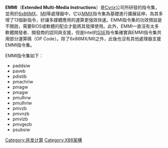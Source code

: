 {{Unreferenced|time=2020-12-03T05:47:23+00:00}}
'''EMMI'''（'''Extended Multi-Media Instructions'''）是[[Cyrix|Cyrix]]公司所研發的指令集，並用於[[Cyrix_6x86|6x86MX]]、[[Cyrix_6x86|MII]]等處理器中，它以[[MMX|MMX]]指令集為基礎進行擴展延伸，為其多增了13個新指令，好讓多媒體應用的運算更強效快速。EMMI指令集的功效預設是不開啟，需要BIOS或軟體的配合才能將其發揮使用。此外，EMMI一直沒有太多軟體開發者、開發商的認同與支援，但是Intel的[[SSE|SSE]]指令集確實與EMMI指令集共用部分運算碼（OP Code）。除了6x86MX/MII之外，此後也沒有其他處理器支援EMMI指令集。

EMMI指令集如下：

*paddsiw
*paveb
*pdistib
*pmachriw
*pmagw
*pmagw
*pmulhrw
*pmulhriw
*pmvzb
*pmvnzb
*pmvlzb
*pmvgezb
*psubsiw

[[Category:并发计算|Category:并发计算]]
[[Category:X86架構|Category:X86架構]]
